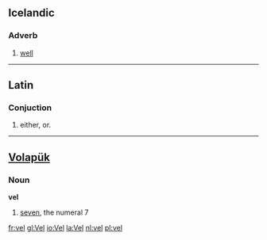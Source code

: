 == Icelandic ==

=== Adverb ===

# [[well]]

----

== Latin ==

=== Conjuction ===

# either, or.

----

== [[Volapük]] ==

=== Noun ===

'''vel'''

# [[seven]], the numeral 7
[[fr:vel]]
[[gl:Vel]]
[[io:Vel]]
[[la:Vel]]
[[nl:vel]]
[[pl:vel]]
